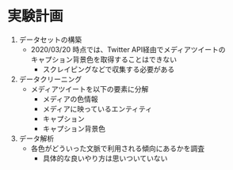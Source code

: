 <div>
  <h1>実験計画</h1>
  <div style={{ display: "flex", justifyContent: "center" }} >
    <ol style={{
      fontSize: 38,
      marginTop: 40,
    }} className="list-with-nice-margin centered" >
      <li>
        データセットの構築
        <ul><li>2020/03/20 時点では、Twitter API経由でメディアツイートの<br/>キャプション背景色を取得することはできない<ul><li>スクレイピングなどで収集する必要がある</li></ul></li></ul>
      </li>
      <li>
        データクリーニング
        <ul><li>メディアツイートを以下の要素に分解<ul  style={{ fontSize: 28 }} ><li>メディアの色情報</li><li>メディアに映っているエンティティ</li><li>キャプション</li><li>キャプション背景色</li></ul></li></ul>
      </li>
      <li>
        データ解析
        <ul><li>各色がどういった文脈で利用される傾向にあるかを調査<ul><li>具体的な良いやり方は思いついていない</li></ul></li></ul>
      </li>
    </ol>
  </div>
</div>
